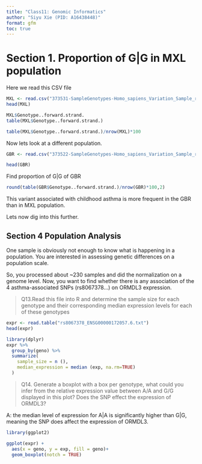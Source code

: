 ```yaml
---
title: "Class11: Genomic Informatics"
author: "Siyu Xie (PID: A16438448)"
format: gfm
toc: true
---
```


# Section 1. Proportion of G|G in MXL population


Here we read this CSV file

```r
MXL <- read.csv("373531-SampleGenotypes-Homo_sapiens_Variation_Sample_rs8067378.csv")
head(MXL)
```

```r
MXL$Genotype..forward.strand.
table(MXL$Genotype..forward.strand.)
```

```r
table(MXL$Genotype..forward.strand.)/nrow(MXL)*100
```

Now lets look at a different population.

```r
GBR <- read.csv("373522-SampleGenotypes-Homo_sapiens_Variation_Sample_rs8067378.csv")
```

```r
head(GBR)
```

Find proportion of G\|G of GBR

```r
round(table(GBR$Genotype..forward.strand.)/nrow(GBR)*100,2)
```

This variant associated with childhood asthma is more frequent in the
GBR than in MXL population.

Lets now dig into this further.

## Section 4 Population Analysis

One sample is obviously not enough to know what is happening in a
population. You are interested in assessing genetic differences on a
population scale.

So, you processed about ~230 samples and did the normalization on a
genome level. Now, you want to find whether there is any association of
the 4 asthma-associated SNPs (rs8067378...) on ORMDL3 expression.

> Q13.Read this file into R and determine the sample size for each
> genotype and their corresponding median expression levels for each of
> these genotypes

```r
expr <- read.table("rs8067378_ENSG00000172057.6.txt")
head(expr)
```

```r
library(dplyr)
expr %>%
  group_by(geno) %>%
  summarize(
    sample_size = n (),
    median_expression = median (exp, na.rm=TRUE)
  )
```

> Q14. Generate a boxplot with a box per genotype, what could you infer
> from the relative expression value between A/A and G/G displayed in
> this plot? Does the SNP effect the expression of ORMDL3?

A: the median level of expression for A|A is significantly higher than
G|G, meaning the SNP does affect the expression of ORMDL3.

```r
library(ggplot2)
```

```r
ggplot(expr) +
  aes(x = geno, y = exp, fill = geno)+
  geom_boxplot(notch = TRUE)

```
